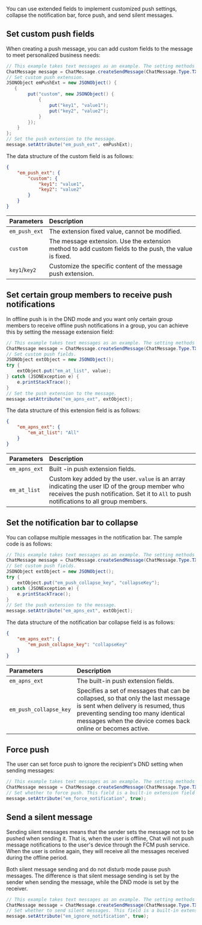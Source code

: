 <PlatformWrapper platform="android">

You can use extended fields to implement customized push settings, collapse the notification bar, force push, and send silent messages.

## Set custom push fields

When creating a push message, you can add custom fields to the message to meet personalized business needs:

```java
// This example takes text messages as an example. The setting methods for message types such as pictures and files are the same.
ChatMessage message = ChatMessage.createSendMessage(ChatMessage.Type.TXT);
// Set custom push extension.
JSONObject emPushExt = new JSONObject() {
   {
        put("custom", new JSONObject() {
            {
                put("key1", "value1");
                put("key2", "value2");
            }
        });
    }
};
// Set the push extension to the message.
message.setAttribute("em_push_ext", emPushExt);
```

The data structure of the custom field is as follows:

```json
{
    "em_push_ext": {
        "custom": {
            "key1": "value1",
            "key2": "value2"
        }
    }
}
```

| Parameters              | Description                |
| :--------------- | :----------------- |
|  `em_push_ext`   | The extension fixed value, cannot be modified.     |
|  `custom`          | The message extension. Use the extension method to add custom fields to the push, the value is fixed. |
|  `key1`/`key2`     | Customize the specific content of the message push extension. |

## Set certain group members to receive push notifications

In offline push is in the DND mode and you want only certain group members to receive offline push notifications in a group, you can achieve this by setting the message extension field:

```java
// This example takes text messages as an example. The setting methods for message types such as images and files are the same.
ChatMessage message = ChatMessage.createSendMessage(ChatMessage.Type.TXT);
// Set custom push fields.
JSONObject extObject = new JSONObject();
try {
    extObject.put("em_at_list", value);
} catch (JSONException e) {
    e.printStackTrace();
}
// Set the push extension to the message.
message.setAttribute("em_apns_ext", extObject);
```

The data structure of this extension field is as follows:

```json
{
    "em_apns_ext": {
        "em_at_list": "All"
    }
}
```

| Parameters              | Description                |
| :--------------- | :----------------- |
|  `em_apns_ext` |     Built -in push extension fields. |
|  `em_at_list` |  Custom key added by the user. `value` is an array indicating the user ID of the group member who receives the push notification. Set it to `All` to push notifications to all group members. |

## Set the notification bar to collapse

You can collapse multiple messages in the notification bar. The sample code is as follows:

```java
// This example takes text messages as an example. The setting methods for message types such as pictures and files are the same.
ChatMessage message = ChatMessage.createSendMessage(ChatMessage.Type.TXT);
// Set custom push fields.
JSONObject extObject = new JSONObject();
try {
    extObject.put("em_push_collapse_key", "collapseKey");
} catch (JSONException e) {
    e.printStackTrace();
}
// Set the push extension to the message.
message.setAttribute("em_apns_ext", extObject);
```

The data structure of the notification bar collapse field is as follows:

```json
{
    "em_apns_ext": {
        "em_push_collapse_key": "collapseKey"
    }
}
```

| Parameters              | Description                |
| :--------------- | :----------------- |
|  `em_apns_ext` |     The built-in push extension fields. |
|  `em_push_collapse_key`    | Specifies a set of messages that can be collapsed, so that only the last message is sent when delivery is resumed, thus preventing sending too many identical messages when the device comes back online or becomes active.    |

## Force push

The user can set force push to ignore the recipient's DND setting when sending messages:

```java
// This example takes text messages as an example. The setting methods for message types such as pictures and files are the same.
ChatMessage message = ChatMessage.createSendMessage(ChatMessage.Type.TXT);
// Set whether to force push. This field is a built-in extension field with the following values: `true`: force push; (default) `false`: non-force push.
message.setAttribute("em_force_notification", true);
```

## Send a silent message

Sending silent messages means that the sender sets the message not to be pushed when sending it. That is, when the user is offline, Chat will not push message notifications to the user's device through the FCM push service. When the user is online again, they will receive all the messages received during the offline period.

Both silent message sending and do not disturb mode pause push messages. The difference is that silent message sending is set by the sender when sending the message, while the DND mode is set by the receiver.

```java
// This example takes text messages as an example. The setting methods for message types such as pictures and files are the same.
ChatMessage message = ChatMessage.createSendMessage(ChatMessage.Type.TXT);
// Set whether to send silent messages. This field is a built-in extension field with the following values: `true`: send silent messages; (default) `false`: push the message.
message.setAttribute("em_ignore_notification", true);
```

</PlatformWrapper>